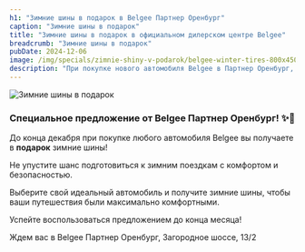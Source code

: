 ```yaml
---
h1: "Зимние шины в подарок в Belgee Партнер Оренбург"
caption: "Зимние шины в подарок"
title: "Зимние шины в подарок в официальном дилерском центре Belgee"
breadcrumb: "Зимние шины в подарок"
pubDate: 2024-12-06
image: /img/specials/zimnie-shiny-v-podarok/belgee-winter-tires-800x450.webp
description: "При покупке нового автомобиля Belgee в Партнер Оренбург, комплект зимних шин (4 штуки) предоставляется покупателю в подарок, данное предложение действует на весь модельный ряд Belgee"
---
```



<picture>
	<source media="(min-width: 1200px)" srcset="/img/specials/zimnie-shiny-v-podarok/belgee-winter-tires-1920x637.webp" />
	<source media="(min-width: 768px)" srcset="/img/specials/zimnie-shiny-v-podarok/belgee-winter-tires-800x450.webp" />
	<source media="(min-width: 320px)" srcset="/img/specials/zimnie-shiny-v-podarok/belgee-winter-tires-800x450.webp" />
	<img src="/img/specials/zimnie-shiny-v-podarok/belgee-winter-tires-800x450.webp" class="w-full mb-10" alt="Зимние шины в подарок" />
</picture>

### Специальное предложение от Belgee Партнер Оренбург! ✨🚗 

До конца декабря при покупке любого автомобиля Belgee вы получаете в **подарок** зимние шины!  
 
Не упустите шанс подготовиться к зимним поездкам с комфортом и безопасностью.

Выберите свой идеальный автомобиль и получите зимние шины, чтобы ваши путешествия были максимально комфортными. 
 
Успейте воспользоваться предложением до конца месяца! 
 
Ждем вас в Belgee Партнер Оренбург, Загородное шоссе, 13/2

<br/>

<SpecialSalonsInfo dataTitle="Узнать подробнее<br>«Зимние шины в подарок»" />
